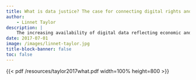 ```yaml
---
title: What is data justice? The case for connecting digital rights and freedoms globally
author:
    - Linnet Taylor
description: |
    The increasing availability of digital data reflecting economic and human development, and in particular the availability of data emitted as a by-product of people’s use of technological devices and services, has both political and practical implications for the way people are seen and treated by the state and by the private sector. Yet the data revolution is so far primarily a technical one: the power of data to sort, categorise and intervene has not yet been explicitly connected to a social justice agenda by the agencies and authorities involved. Meanwhile, although data-driven discrimination is advancing at a similar pace to data processing technologies, awareness and mechanisms for combating it are not. This paper posits that just as an idea of justice is needed in order to establish the rule of law, an idea of data justice – fairness in the way people are made visible, represented and treated as a result of their production of digital data – is necessary to determine ethical paths through a datafying world. Bringing together the emerging scholarly perspectives on this topic, I propose three pillars as the basis of a notion of international data justice: (in)visibility, (dis)engagement with technology and antidiscrimination. These pillars integrate positive with negative rights and freedoms, and by doing so challenge both the basis of current data protection regulations and the growing assumption that being visible through the data we emit is part of the contemporary social contract.
date: 2017-07-01
image: /images/linnet-taylor.jpg
title-block-banner: false
toc: false
---
```


{{< pdf /resources/taylor2017what.pdf width=100% height=800 >}}
